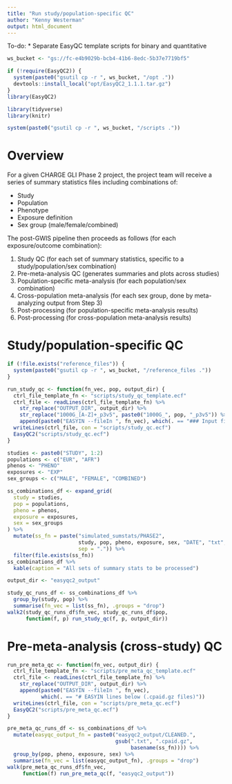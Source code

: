 ```yaml
---
title: "Run study/population-specific QC"
author: "Kenny Westerman"
output: html_document
---
```


To-do:
* Separate EasyQC template scripts for binary and quantitative

```r
ws_bucket <- "gs://fc-e4b9029b-bcb4-41b6-8edc-5b37e7719bf5"

if (!require(EasyQC2)) {
  system(paste0("gsutil cp -r ", ws_bucket, "/opt ."))
  devtools::install_local("opt/EasyQC2_1.1.1.tar.gz")
}
library(EasyQC2)

library(tidyverse)
library(knitr)

system(paste0("gsutil cp -r ", ws_bucket, "/scripts ."))
```

# Overview

For a given CHARGE GLI Phase 2 project, the project team will receive a series of summary statistics files including combinations of:

* Study
* Population
* Phenotype
* Exposure definition
* Sex group (male/female/combined)

The post-GWIS pipeline then proceeds as follows (for each exposure/outcome combination):

1) Study QC (for each set of summary statistics, specific to a study/population/sex combination)
2) Pre-meta-analysis QC (generates summaries and plots across studies)
3) Population-specific meta-analysis (for each population/sex combination)
4) Cross-population meta-analysis (for each sex group, done by meta-analyzing output from Step 3)
5) Post-processing (for population-specific meta-analysis results)
6) Post-processing (for cross-population meta-analysis results)

# Study/population-specific QC

```r
if (!file.exists("reference_files")) {
  system(paste0("gsutil cp -r ", ws_bucket, "/reference_files ."))
}

run_study_qc <- function(fn_vec, pop, output_dir) {
  ctrl_file_template_fn <- "scripts/study_qc_template.ecf"
  ctrl_file <- readLines(ctrl_file_template_fn) %>%
    str_replace("OUTPUT_DIR", output_dir) %>%
    str_replace("1000G_[A-Z]+_p3v5", paste0("1000G_", pop, "_p3v5")) %>%
    append(paste0("EASYIN --fileIn ", fn_vec), which(. == "### Input files:"))
  writeLines(ctrl_file, con = "scripts/study_qc.ecf")
  EasyQC2("scripts/study_qc.ecf")
}

studies <- paste0("STUDY", 1:2)
populations <- c("EUR", "AFR")
phenos <- "PHENO"
exposures <- "EXP"
sex_groups <- c("MALE", "FEMALE", "COMBINED")

ss_combinations_df <- expand_grid(
  study = studies,
  pop = populations,
  pheno = phenos,
  exposure = exposures,
  sex = sex_groups
) %>%
  mutate(ss_fn = paste("simulated_sumstats/PHASE2", 
                       study, pop, pheno, exposure, sex, "DATE", "txt", 
                       sep = ".")) %>%
  filter(file.exists(ss_fn))
ss_combinations_df %>%
  kable(caption = "All sets of summary stats to be processed")
```

```r
output_dir <- "easyqc2_output"

study_qc_runs_df <- ss_combinations_df %>%
  group_by(study, pop) %>%
  summarise(fn_vec = list(ss_fn), .groups = "drop")
walk2(study_qc_runs_df$fn_vec, study_qc_runs_df$pop,
      function(f, p) run_study_qc(f, p, output_dir))
```

# Pre-meta-analysis (cross-study) QC

```r
run_pre_meta_qc <- function(fn_vec, output_dir) {
  ctrl_file_template_fn <- "scripts/pre_meta_qc_template.ecf"
  ctrl_file <- readLines(ctrl_file_template_fn) %>%
    str_replace("OUTPUT_DIR", output_dir) %>%
    append(paste0("EASYIN --fileIn ", fn_vec), 
           which(. == "# EASYIN lines below (.cpaid.gz files)"))
  writeLines(ctrl_file, con = "scripts/pre_meta_qc.ecf")
  EasyQC2("scripts/pre_meta_qc.ecf")
}

pre_meta_qc_runs_df <- ss_combinations_df %>%
  mutate(easyqc_output_fn = paste0("easyqc2_output/CLEANED.",
                                   gsub(".txt", ".cpaid.gz", 
                                        basename(ss_fn)))) %>%
  group_by(pop, pheno, exposure, sex) %>%
  summarise(fn_vec = list(easyqc_output_fn), .groups = "drop")
walk(pre_meta_qc_runs_df$fn_vec, 
     function(f) run_pre_meta_qc(f, "easyqc2_output"))
```
